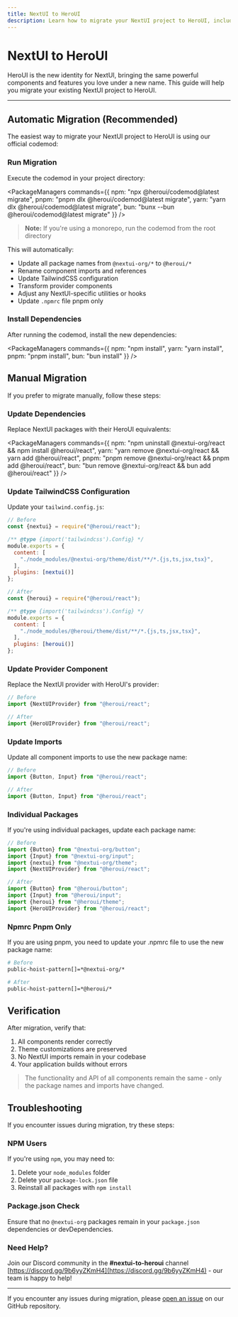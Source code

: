 ```yaml
---
title: NextUI to HeroUI
description: Learn how to migrate your NextUI project to HeroUI, including automatic and manual migration steps.
---
```


# NextUI to HeroUI

HeroUI is the new identity for NextUI, bringing the same powerful components and features you love under a new name. This guide will help you migrate your existing NextUI project to HeroUI.

---

<CarbonAd/>

## Automatic Migration (Recommended)

The easiest way to migrate your NextUI project to HeroUI is using our official codemod:

<Steps>

### Run Migration

Execute the codemod in your project directory:

<PackageManagers
  commands={{
    npm: "npx @heroui/codemod@latest migrate",
    pnpm: "pnpm dlx @heroui/codemod@latest migrate",
    yarn: "yarn dlx @heroui/codemod@latest migrate",
    bun: "bunx --bun @heroui/codemod@latest migrate"
  }}
/>


> **Note:** If you're using a monorepo, run the codemod from the root directory

This will automatically:
- Update all package names from `@nextui-org/*` to `@heroui/*`
- Rename component imports and references
- Update TailwindCSS configuration
- Transform provider components
- Adjust any NextUI-specific utilities or hooks
- Update `.npmrc` file pnpm only

### Install Dependencies

After running the codemod, install the new dependencies:

<PackageManagers
  commands={{
    npm: "npm install",
    yarn: "yarn install",
    pnpm: "pnpm install",
    bun: "bun install"
  }}
/>

</Steps>

## Manual Migration

If you prefer to migrate manually, follow these steps:

<Steps>

### Update Dependencies

Replace NextUI packages with their HeroUI equivalents:

<PackageManagers
  commands={{
    npm: "npm uninstall @nextui-org/react && npm install @heroui/react",
    yarn: "yarn remove @nextui-org/react && yarn add @heroui/react",
    pnpm: "pnpm remove @nextui-org/react && pnpm add @heroui/react",
    bun: "bun remove @nextui-org/react && bun add @heroui/react"
  }}
/>

### Update TailwindCSS Configuration

Update your `tailwind.config.js`:

```js
// Before
const {nextui} = require("@heroui/react");

/** @type {import('tailwindcss').Config} */
module.exports = {
  content: [
    "./node_modules/@nextui-org/theme/dist/**/*.{js,ts,jsx,tsx}",
  ],
  plugins: [nextui()]
};

// After
const {heroui} = require("@heroui/react");

/** @type {import('tailwindcss').Config} */
module.exports = {
  content: [
    "./node_modules/@heroui/theme/dist/**/*.{js,ts,jsx,tsx}",
  ],
  plugins: [heroui()]
};
```

### Update Provider Component

Replace the NextUI provider with HeroUI's provider:

```jsx
// Before
import {NextUIProvider} from "@heroui/react";

// After
import {HeroUIProvider} from "@heroui/react";
```

### Update Imports

Update all component imports to use the new package name:

```jsx
// Before
import {Button, Input} from "@heroui/react";

// After
import {Button, Input} from "@heroui/react";
```

### Individual Packages

If you're using individual packages, update each package name:

```jsx
// Before
import {Button} from "@nextui-org/button";
import {Input} from "@nextui-org/input";
import {nextui} from "@nextui-org/theme";
import {NextUIProvider} from "@heroui/react";

// After
import {Button} from "@heroui/button";
import {Input} from "@heroui/input";
import {heroui} from "@heroui/theme";
import {HeroUIProvider} from "@heroui/react";
```

### Npmrc Pnpm Only

If you are using pnpm, you need to update your .npmrc file to use the new package name:

```bash
# Before
public-hoist-pattern[]=*@nextui-org/*

# After
public-hoist-pattern[]=*@heroui/*
```

</Steps>

## Verification

After migration, verify that:
1. All components render correctly
2. Theme customizations are preserved
3. No NextUI imports remain in your codebase
4. Your application builds without errors

<Blockquote color="primary">
  The functionality and API of all components remain the same - only the package names and imports have changed.
</Blockquote>

## Troubleshooting

If you encounter issues during migration, try these steps:

### NPM Users
If you're using `npm`, you may need to:
1. Delete your `node_modules` folder
2. Delete your `package-lock.json` file
3. Reinstall all packages with `npm install`

### Package.json Check
Ensure that no `@nextui-org` packages remain in your `package.json` dependencies or devDependencies.

### Need Help?
Join our Discord community in the **#nextui-to-heroui** channel [https://discord.gg/9b6yyZKmH4](https://discord.gg/9b6yyZKmH4) - our team is happy to help!

---

If you encounter any issues during migration, please [open an issue](https://github.com/heroui-inc/heroui/issues) on our GitHub repository.
